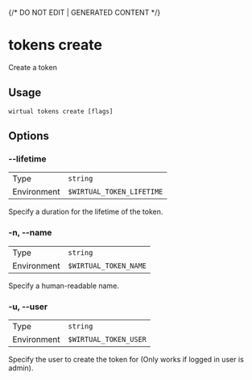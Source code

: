 {/* DO NOT EDIT | GENERATED CONTENT */}

# tokens create

Create a token

## Usage

```console
wirtual tokens create [flags]
```

## Options

### --lifetime

|             |                                    |
| ----------- | ---------------------------------- |
| Type        | <code>string</code>                |
| Environment | <code>$WIRTUAL_TOKEN_LIFETIME</code> |

Specify a duration for the lifetime of the token.

### -n, --name

|             |                                |
| ----------- | ------------------------------ |
| Type        | <code>string</code>            |
| Environment | <code>$WIRTUAL_TOKEN_NAME</code> |

Specify a human-readable name.

### -u, --user

|             |                                |
| ----------- | ------------------------------ |
| Type        | <code>string</code>            |
| Environment | <code>$WIRTUAL_TOKEN_USER</code> |

Specify the user to create the token for (Only works if logged in user is admin).
